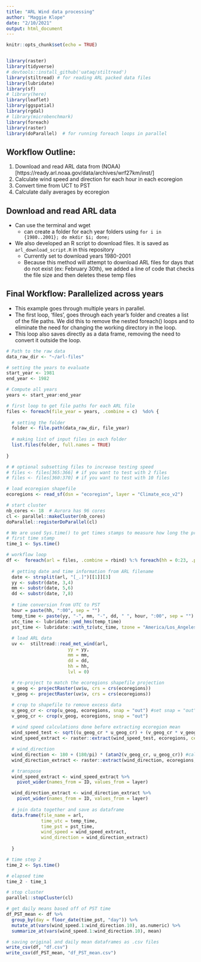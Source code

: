```yaml
---
title: "ARL Wind data processing"
author: "Maggie Klope"
date: "2/10/2021"
output: html_document
---
```


```r
knitr::opts_chunk$set(echo = TRUE)


library(raster)
library(tidyverse)
# devtools::install_github('uataq/stiltread')
library(stiltread) # for reading ARL packed data files
library(lubridate)
library(sf)
# library(here)
library(leaflet)
library(ggspatial)
library(rgdal)
# library(microbenchmark)
library(foreach)
library(raster)
library(doParallel)  # for running foreach loops in parallel

```

## Workflow Outline:

1. Download and read ARL data from (NOAA) [https://ready.arl.noaa.gov/data/archives/wrf27km/inst/]
2. Calculate wind speed and direction for each hour in each ecoregion
3. Convert time from UCT to PST
4. Calculate daily averages by ecoregion

## Download and read ARL data

- Can use the terminal and wget
  - can create a folder for each year folders using ``for i in {1980..2001}; do mkdir $i; done;``
- We also developed an R script to download files. It is saved as `arl_download_script.R` in this repository
  - Currently set to download years 1980-2001
  - Because this method will attempt to download ARL files for days that do not exist (ex: February 30th), we added a line of code that checks the file size and then deletes these temp files
  
## Final Workflow: Parallelized across years

- This example goes through multiple years in parallel.
- The first loop, 'files', goes through each year's folder and creates a list of the file paths. We did this to remove the nested foreach() loops and to eliminate the need for changing the working directory in the loop.
- This loop also saves directly as a data frame, removing the need to convert it outside the loop.

```r
# Path to the raw data
data_raw_dir <- "~/arl-files"

# setting the years to evaluate
start_year <- 1981
end_year <- 1982

# Compute all years
years <- start_year:end_year

# first loop to get file paths for each ARL file
files <- foreach(file_year = years, .combine = c)  %do% {
  
  # setting the folder 
  folder <- file.path(data_raw_dir, file_year)
  
  # making list of input files in each folder
  list.files(folder, full.names = TRUE)
  
}

# # optional subsetting files to increase testing speed
# files <- files[365:366] # if you want to test with 2 files
# files <- files[360:370] # if you want to test with 10 files

# load ecoregion shapefile
ecoregions <- read_sf(dsn = "ecoregion", layer = "Climate_eco_v2")

# start cluster
nb_cores <- 18  # Aurora has 96 cores
cl <- parallel::makeCluster(nb_cores) 
doParallel::registerDoParallel(cl)

# We are used Sys.time() to get times stamps to measure how long the process took with parallelization
# first time stamp
time_1 <- Sys.time()

# workflow loop
df <-  foreach(arl = files, .combine = rbind) %:% foreach(hh = 0:23, .packages = c("dplyr","raster", "tidyr", "stiltread"), .combine = rbind) %dopar% {
  
  # getting date and time information from ARL filename
  date <- strsplit(arl, "[_.]")[[1]][3]
  yy <- substr(date, 3,4)
  mm <- substr(date, 5,6)
  dd <- substr(date, 7,8)
      
  # time conversion from UTC to PST
  hour = paste(hh, ":00", sep = "")
  temp_time <- paste(yy, "-", mm, "-", dd, " ", hour, ":00", sep = "")
  utc_time <- lubridate::ymd_hms(temp_time)
  pst_time <- lubridate::with_tz(utc_time, tzone = "America/Los_Angeles") 
  
  # load ARL data
  uv <-  stiltread::read_met_wind(arl,
                       yy = yy,
                       mm = mm,
                       dd = dd,
                       hh = hh,
                       lvl = 0)
  
  # re-project to match the ecoregions shapefile projection
  u_geog <- projectRaster(uv$u, crs = crs(ecoregions))
  v_geog <- projectRaster(uv$v, crs = crs(ecoregions))

  # crop to shapefile to remove excess data
  u_geog_cr <- crop(u_geog, ecoregions, snap = "out") #set snap = "out" so there are no missing pixels
  v_geog_cr <- crop(v_geog, ecoregions, snap = "out")
    
  # wind speed calculations done before extracting ecoregion mean
  wind_speed_test <- sqrt((u_geog_cr * u_geog_cr) + (v_geog_cr * v_geog_cr)) #calculation
  wind_speed_extract <- raster::extract(wind_speed_test, ecoregions, cellnumbers = TRUE, df = TRUE, fun = mean, na.rm = TRUE) #extracting the mean

  # wind_direction
  wind_direction <- 180 + (180/pi) * (atan2(v_geog_cr, u_geog_cr)) #calculation
  wind_direction_extract <- raster::extract(wind_direction, ecoregions, cellnumbers = TRUE, df = TRUE, fun = mean, na.rm = TRUE) #extracting the mean

  # transpose
  wind_speed_extract <- wind_speed_extract %>%
    pivot_wider(names_from = ID, values_from = layer) 

  wind_direction_extract <- wind_direction_extract %>%
    pivot_wider(names_from = ID, values_from = layer) 
  
  # join data together and save as dataframe
  data.frame(file_name = arl,
             time_utc = temp_time,
             time_pst = pst_time, 
             wind_speed = wind_speed_extract,
             wind_direction = wind_direction_extract)
  
  }

# time step 2
time_2 <- Sys.time()

# elapsed time
time_2 - time_1

# stop cluster
parallel::stopCluster(cl)

# get daily means based off of PST time
df_PST_mean <- df %>% 
  group_by(day = floor_date(time_pst, "day")) %>%
  mutate_at(vars(wind_speed.1:wind_direction.10), as.numeric) %>% 
  summarize_at(vars(wind_speed.1:wind_direction.10), mean)

# saving original and daily mean dataframes as .csv files
write_csv(df, "df.csv")
write_csv(df_PST_mean, "df_PST_mean.csv")

```
